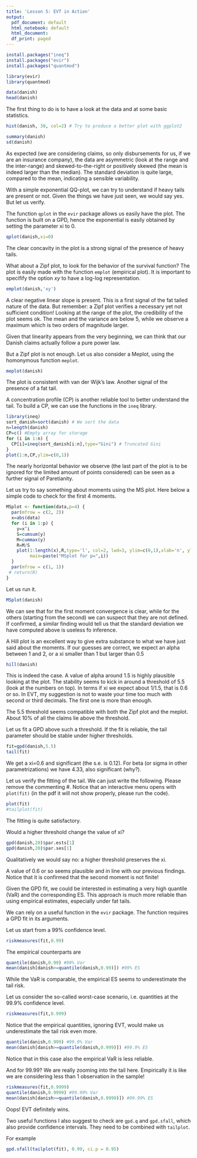 ---
title: 'Lesson 5: EVT in Action'
output:
  pdf_document: default
  html_notebook: default
  html_document:
  df_print: paged
---


```{r}
install.packages("ineq")
install.packages("evir")
install.packages("quantmod")
```



```{r message=FALSE, warning=FALSE}

library(evir)
library(quantmod)
```

```{r}
data(danish)
head(danish)
```

The first thing to do is to have a look at the data and at some basic statistics.

```{r}
hist(danish, 30, col=2) # Try to produce a better plot with ggplot2
```

```{r}
summary(danish)
sd(danish)
```

As expected (we are considering claims, so only disbursements for us, if we are an insurance company), the data are asymmetric (look at the range and the inter-range) and skewed-to-the-right or positively skewed (the mean is indeed larger than the median).
The standard deviation is quite large, compared to the mean, indicating a sensible variability.

With a simple exponential QQ-plot, we can try to understand if heavy tails are present or not. Given the things we have just seen, we would say yes. But let us verify.

The function `qplot` in the `evir` package allows us easily have the plot. The function is built on a GPD, hence the exponential is easily obtained by setting the parameter xi to 0.

```{r}
qplot(danish,xi=0)
```

The clear concavity in the plot is a strong signal of the presence of heavy tails.

What about a Zipf plot, to look for the behavior of the survival function?
The plot is easily made with the function `emplot` (empirical plot). It is important to specifify the option *xy* to have a log-log representation.

```{r}
emplot(danish,'xy')
```

A clear negative linear slope is present. This is a first signal of the fat tailed nature of the data. But remember: a Zipf plot verifies a necessary yet not sufficient condition!
Looking at the range of the plot, the credibility of the plot seems ok. The mean and the variance are below 5, while we observe a maximum which is two orders of magnitude larger.

Given that linearity appears from the very beginning, we can think that our Danish claims actually follow a pure power law.

But a Zipf plot is not enough. Let us also consider a Meplot, using the homonymous function `meplot`.

```{r}
meplot(danish)
```

The plot is consistent with van der Wijk's law. Another signal of the presence of a fat tail.

A concentration profile (CP) is another reliable tool to better understand the tail.
To build a CP, we can use the functions in the `ineq` library.

```{r}
library(ineq)
sort_danish=sort(danish) # We sort the data
n=length(danish)
CP=c() #Empty array for storage
for (i in 1:n) {
  CP[i]=ineq(sort_danish[i:n],type="Gini") # Truncated Gini
}
plot(1:n,CP,ylim=c(0,1)) 
```

The nearly horizontal behavior we observe (the last part of the plot is to be ignored for the limited amount of points considered) can be seen as a further signal of Paretianity.

Let us try to say something about moments using the MS plot.
Here below a simple code to check for the first 4 moments.

```{r}
MSplot <- function(data,p=4) {
  par(mfrow = c(2, 2)) 
  x=abs(data)
  for (i in 1:p) {
    y=x^i
    S=cumsum(y)
    M=cummax(y)
    R=M/S
    plot(1:length(x),R,type='l', col=2, lwd=3, ylim=c(0,1),xlab='n', ylab='Rn', 
         main=paste("MSplot for p=",i))
  }
  par(mfrow = c(1, 1)) 
 # return(R)
}
```

Let us run it.

```{r}
MSplot(danish)
```

We can see that for the first moment convergence is clear, while for the others (starting from the second) we can suspect that they are not defined.
If confirmed, a similar finding would tell us that the standard deviation we have computed above is useless fo inference.

A Hill plot is an excellent way to give extra substance to what we have just said about the moments.
If our guesses are correct, we expect an alpha between 1 and 2, or a xi smaller than 1 but larger than 0.5

```{r}
hill(danish)
```


This is indeed the case. A value of alpha around 1.5 is highly plausible looking at the plot. The stability seems to kick in around a threshold of 5.5 (look at the numbers on top). In terms if xi we expect about 1/1.5, that is 0.6 or so. In EVT, my suggestion is not to waste your time too much with second or third decimals. The first one is more than enough. 

The 5.5 threshold seems compatible with both the Zipf plot and the meplot.
About 10% of all the claims lie above the threshold.

Let us fit a GPD above such a threshold. If the fit is reliable, the tail parameter should be stable under higher thresholds.

```{r}
fit=gpd(danish,5.5)
tail(fit)
```

We get a xi=0.6 and significant (the s.e. is 0.12). For beta (or sigma in other parametrizations) we have 4.33, also significant (why?).

Let us verify the fitting of the tail. 
We can just write the following. Please remove the commenting #.
Notice that an interactive menu opens with `plot(fit)` (in the pdf it will not show properly, please run the code).

```{r}
plot(fit)
#tailplot(fit)
```

The fitting is quite satisfactory.

Would a higher threshold change the value of xi?

```{r}
gpd(danish,20)$par.ests[1]
gpd(danish,20)$par.ses[1]
```

Qualitatively we would say no: a higher threshold preserves the xi.

A value of 0.6 or so seems plausible and in line with our previous findings.
Notice that it is confirmed that the second moment is not finite!

Given the GPD fit, we could be interested in estimating a very high quantile (VaR) and the corresponding ES. This approach is much more reliable than using empirical estimates, especially under fat tails.

We can rely on a useful function in the `evir` package. The function requires a GPD fit in its arguments.

Let us start from a 99% confidence level.

```{r}
riskmeasures(fit,0.99)
```
The empirical counterparts are

```{r}
quantile(danish,0.99) #99% Var
mean(danish[danish>=quantile(danish,0.99)]) #99% ES
```

While the VaR is comparable, the empirical ES seems to underestimate the tail risk.

Let us consider the so-called worst-case scenario, i.e. quantities at the 99.9% confidence level.

```{r}
riskmeasures(fit,0.999)
```

Notice that the empirical quantities, ignoring EVT, would make us underestimate the tail risk even more.

```{r}
quantile(danish,0.999) #99.9% Var
mean(danish[danish>=quantile(danish,0.999)]) #99.9% ES
```

Notice that in this case also the empirical VaR is less reliable.

And for 99.99? We are really zooming into the tail here. Empirically it is like we are considering less than 1 observation in the sample!

```{r}
riskmeasures(fit,0.9999)
quantile(danish,0.9999) #99.99% Var
mean(danish[danish>=quantile(danish,0.9999)]) #99.99% ES
```

Oops! EVT definitely wins.

Two useful functions I also suggest to check are `gpd.q` and `gpd.sfall`, which also provide confidence intervals. They need to be combined with `tailplot`.

For example

```{r}
gpd.sfall(tailplot(fit), 0.99, ci.p = 0.95)
```



